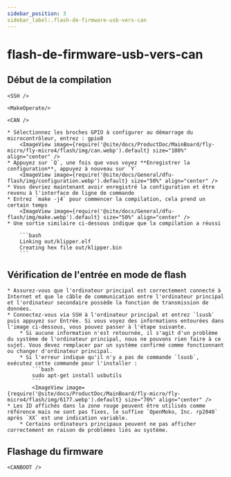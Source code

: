 ```yaml
---
sidebar_position: 3
sidebar_label:.flash-de-firmware-usb-vers-can
---
```




# flash-de-firmware-usb-vers-can

## Début de la compilation

    <SSH />

    <MakeOperate/>

    <CAN />

    * Sélectionnez les broches GPIO à configurer au démarrage du microcontrôleur, entrez : gpio8
        <ImageView image={require('@site/docs/ProductDoc/MainBoard/fly-micro/fly-micro4/flash/img/can.webp').default} size="100%" align="center" />
    * Appuyez sur `Q`, une fois que vous voyez **Enregistrer la configuration**, appuyez à nouveau sur `Y`
        <ImageView image={require('@site/docs/General/dfu-flash/img/configuration.webp').default} size="50%" align="center" />
    * Vous devriez maintenant avoir enregistré la configuration et être revenu à l'interface de ligne de commande
    * Entrez `make -j4` pour commencer la compilation, cela prend un certain temps
        <ImageView image={require('@site/docs/General/dfu-flash/img/make.webp').default} size="50%" align="center" />
    * Une sortie similaire ci-dessous indique que la compilation a réussi

        ```bash
        Linking out/klipper.elf
        Creating hex file out/klipper.bin
        ```

## Vérification de l'entrée en mode de flash

    * Assurez-vous que l'ordinateur principal est correctement connecté à Internet et que le câble de communication entre l'ordinateur principal et l'ordinateur secondaire possède la fonction de transmission de données.
    * Connectez-vous via SSH à l'ordinateur principal et entrez `lsusb` puis appuyez sur Entrée. Si vous voyez des informations entourées dans l'image ci-dessous, vous pouvez passer à l'étape suivante.
        * Si aucune information n'est retournée, il s'agit d'un problème du système de l'ordinateur principal, nous ne pouvons rien faire à ce sujet. Vous devez remplacer par un système confirmé comme fonctionnant ou changer d'ordinateur principal.
        * Si l'erreur indique qu'il n'y a pas de commande `lsusb`, exécutez cette commande pour l'installer :
            ```bash
            sudo apt-get install usbutils
            ```
            <ImageView image={require('@site/docs/ProductDoc/MainBoard/fly-micro/fly-micro4/flash/img/6177.webp').default} size="70%" align="center" /> 
    * Les ID affichés dans la zone rouge peuvent être utilisés comme référence mais ne sont pas fixes, le suffixe `OpenMoko, Inc. rp2040` après `XX` est une indication variable.
        * Certains ordinateurs principaux peuvent ne pas afficher correctement en raison de problèmes liés au système.

## Flashage du firmware


    <CANBOOT />
